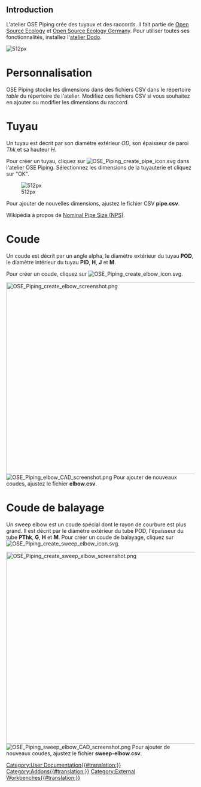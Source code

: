 <languages/>

<span id="Introduction"></span>
== Introduction ==
{{TOCright}}

L'atelier OSE Piping crée des tuyaux et des raccords. Il fait partie de [https://www.opensourceecology.org/ Open Source Ecology] et [https://www.ose-germany.de/ Open Source Ecology Germany]. Pour utiliser toutes ses fonctionnalités, installez l'[[Flamingo_Workbench/fr|atelier Dodo]].

[[File:OSE Piping workbench screenshot.png| 512px]]
<span id="Customization"></span>
= Personnalisation =

OSE Piping stocke les dimensions dans des fichiers CSV dans le répertoire ''table'' du répertoire de l'atelier. Modifiez ces fichiers CSV si vous souhaitez en ajouter ou modifier les dimensions du raccord.

<span id="Pipe"></span>
=Tuyau=

Un tuyau est décrit par son diamètre extérieur ''OD'', son épaisseur de paroi ''Thk'' et sa hauteur ''H''.

Pour créer un tuyau, cliquez sur [[File:OSE Piping create pipe icon.svg]] dans l'atelier OSE Piping. Sélectionnez les dimensions de la tuyauterie et cliquez sur "OK". 

[[File:OSE Pining create pipe screenshot.png| 512px]]

Pour ajouter de nouvelles dimensions, ajustez le fichier CSV '''pipe.csv'''.

Wikipédia à propos de [https://en.wikipedia.org/wiki/Nominal_Pipe_Size Nominal Pipe Size (NPS)].

<span id="Elbow"></span>
=Coude=

Un coude est décrit par un angle alpha, le diamètre extérieur du tuyau '''POD''', le diamètre intérieur du tuyau '''PID''', '''H''', '''J''' et '''M'''.

Pour créer un coude, cliquez sur [[File:OSE Piping create elbow icon.svg]].

[[File:OSE Piping create elbow screenshot.png|512px]]
[[File:OSE Piping elbow CAD screenshot.png|left|thumb]]
{{clear}}
Pour ajouter de nouveaux coudes, ajustez le fichier '''elbow.csv'''.

<span id="Sweep_Elbow"></span>
=Coude de balayage=

Un sweep elbow est un coude spécial dont le rayon de courbure est plus grand. Il est décrit par le diamètre extérieur du tube POD, l'épaisseur du tube '''PThk''', '''G''', '''H''' et '''M'''. Pour créer un coude de balayage, cliquez sur [[File:OSE Piping create sweep elbow icon.svg]]. 

[[File:OSE Piping create sweep elbow screenshot.png|512px]] 
[[File:OSE Piping sweep elbow CAD screenshot.png|left|thumb]]
{{clear}}
Pour ajouter de nouveaux coudes, ajustez le fichier '''sweep-elbow.csv'''.

[[Category:User Documentation{{#translation:}}]]
[[Category:Addons{{#translation:}}]]
[[Category:External Workbenches{{#translation:}}]]
{{clear}}